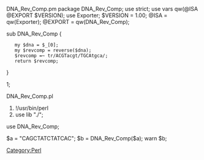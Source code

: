 [[Category:Perl]]
DNA_Rev_Comp.pm
<perl>
package DNA_Rev_Comp;
use strict;
use vars qw(@ISA @EXPORT $VERSION); 
use Exporter; 
$VERSION = 1.00;
@ISA = qw(Exporter); 
@EXPORT = qw(DNA_Rev_Comp);

sub DNA_Rev_Comp {
	my $dna = $_[0];
	my $revcomp = reverse($dna);
	$revcomp =~ tr/ACGTacgt/TGCAtgca/;
	return $revcomp;
}

1;
</perl>

DNA_Rev_Comp.pl
<perl>
#!/usr/bin/perl
#use lib "./";
use DNA_Rev_Comp;

$a = "CAGCTATCTATCAC";
$b = DNA_Rev_Comp($a);
warn $b;
</perl>